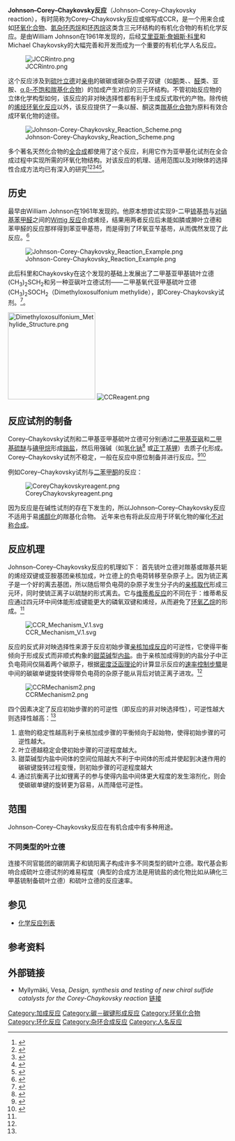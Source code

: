 '''Johnson–Corey–Chaykovsky反应'''（Johnson–Corey–Chaykovsky reaction），有时简称为Corey–Chaykovsky反应或缩写成CCR，是一个用来合成如[[环氧化合物|环氧化合物]]、[[氮丙环|氮杂环丙烷]]和[[环丙烷|环丙烷]]这类含三元环结构的有机化合物的有机化学反应。是由William Johnson在1961年发现的，后经[[艾里亚斯·詹姆斯·科里|艾里亚斯·詹姆斯·科里]]和Michael Chaykovsky的大幅完善和开发而成为一个重要的有机化学人名反应。

[[File:JCCRintro.png|center]]

这个反应涉及到[[硫叶立德|硫叶立德]]对[[亲电|亲电]]的碳碳或碳杂杂原子双键（如[[酮|酮]]类、、[[醛|醛]]类、亚胺、[[α,β-不饱和羰基化合物|α,β-不饱和羰基化合物]]）的加成产生对应的三元环结构。不管初始反应物的立体化学构型如何，该反应的非对映选择性都有利于生成反式取代的产物。除传统的[[烯烃|烯烃]][[环氧化反应|环氧化反应]]以外，该反应提供了一条以醛、酮这类[[羰基化合物|羰基化合物]]为原料有效合成环氧化物的途径。

[[File:Johnson-Corey-Chaykovsky_Reaction_Scheme.png|center]]

多个著名天然化合物的[[全合成|全合成]]都使用了这个反应，利用它作为亚甲基化试剂在全合成过程中实现所需的环氧化物结构。对该反应的机理、适用范围以及对映体的选择性合成方法均已有深入的研究<ref name="Aggrawal2003">{{cite journal|author=Aggarwal, V. K.; Richardson, J.|title=The complexity of catalysis: origins of enantio- and diastereocontrol in sulfur ylide mediated epoxidation reactions|journal=Chemical Communications|year=2003|pages=2644|doi=10.1039/b304625g}}</ref><ref name="Aggrawal2004">{{citation|title=Catalytic, Asymmetric Sulfur Ylide-Mediated Epoxidation of Carbonyl Compounds: Scope, Selectivity, and Applications in Synthesis| author=Aggarwal, V. K.; Winn, C. L.|journal=Accounts of Chemical Research|year=2004|volume=37|pages=611|doi=10.1021/ar030045f}}</ref><ref name="Golobov1987">{{citation | author=Gololobov, Y. G.; Nesmeyanov, A. N.; lysenko, V. P.; Boldeskul, I. E.|title=Twenty-five years of dimethylsulfoxonium ethylide (corey's reagent)|journal=[[四面体_(期刊)|Tetrahedron]]|year=1987|volume=43|pages=2609|doi=10.1016/s0040-4020(01)86869-1}}</ref><ref name="Aggrawal1997">{{citation | author=Li, A.-H.; Dai, L.-X.; Aggarwal, V. K.|title=Asymmetric Ylide Reactions:  Epoxidation, Cyclopropanation, Aziridination, Olefination, and Rearrangement|journal=Chemical Reviews|year=1997|volume=97|pages=2341|doi=10.1021/cr960411r}}</ref><ref name="Aggrawal2007">{{citation|author=McGarrigle, E. M.; Myers, E. L.; Illa, O.; Shaw, M. A.; Riches, S. L.; Aggarwal, V. K.|journal=Chemical Reviews|title=Chalcogenides as Organocatalysts|year=2007|volume=107|issue=12|pages=5841|url=http://pubs.acs.org/doi/abs/10.1021/cr068402y|doi=10.1021/cr068402y|accessdate=2012-08-22|archive-date=2021-07-27|archive-url=https://web.archive.org/web/20210727145832/https://pubs.acs.org/doi/abs/10.1021/cr068402y|dead-url=no}}</ref>。

== 历史 ==
最早由William Johnson在1961年发现的。他原本想尝试实现9-二甲[[锍|锍]]基[[芴|芴]]与[[对硝基苯甲醛|对硝基苯甲醛]]之间的[[Wittig反应|Wittig 反应]]合成烯烃，结果用两者反应后未能如膦或胂叶立德和苯甲醛的反应那样得到苯亚甲基芴，而是得到了环氧亚苄基芴，从而偶然发现了此反应。<ref>{{cite journal|title=The Chemistry of Ylids. VI. Dimethylsulfonium Fluorenylide-A Synthesis of Epoxides|author=A. William Johnson, Robert B. LaCount|journal=[[美国化学会志|J. Am. Chem. Soc.]]|year=1961|volume=83|issue=2|pages=417–423|doi=10.1021/ja01463a040|url=http://pubs.acs.org/doi/abs/10.1021/ja01463a040|access-date=2012-08-22|archive-date=2021-07-27|archive-url=https://web.archive.org/web/20210727145830/https://pubs.acs.org/doi/abs/10.1021/ja01463a040|dead-url=no}}</ref>

[[File:Johnson-Corey-Chaykovsky_Reaction_Example.png|center]]

此后科里和Chaykovsky在这个发现的基础上发展出了二甲基亚甲基锍叶立德(CH<sub>3</sub>)<sub>2</sub>SCH<sub>2</sub>和另一种亚砜叶立德试剂——二甲基氧代亚甲基硫叶立德(CH<sub>3</sub>)<sub>2</sub>SOCH<sub>2</sub>（Dimethyloxosulfonium methylide），即Corey-Chaykovsky试剂。<ref name="Corey">{{cite journal|author=Corey, E.J.; Chaykovsky, M.|title=Dimethyloxosulfonium Methylide ((CH3)2SOCH2) and Dimethylsulfonium Methylide ((CH3)2SCH2). Formation and Application to Organic Synthesis|journal=J. Am. Chem. Soc.|year=1965|volume=87|issue=6|pages=1353–1364|doi=10.1021/ja01084a034|url=http://pubs.acs.org/doi/abs/10.1021/ja01084a034|access-date=2012-08-22|archive-date=2020-09-25|archive-url=https://web.archive.org/web/20200925075051/https://pubs.acs.org/doi/abs/10.1021/ja01084a034|dead-url=no}}</ref>。

[[File:Dimethyloxosulfonium_Methylide_Structure.png|200px]]
[[File:CCReagent.png|center]]

== 反应试剂的制备 ==
Corey–Chaykovsky试剂和二甲基亚甲基硫叶立德可分别通过[[二甲基亚砜|二甲基亚砜]]和[[二甲基硫醚|二甲基硫醚]]与[[碘甲烷|碘甲烷]]形成[[鎓盐|鎓盐]]，然后用强碱（如[[氢化钠|氢化钠]]<ref>{{cite journal|author=Corey, E. J.; Chaykovsky, M.|journal=[[有机合成_(期刊)|Organic Syntheses]]|year=1969|volume=49|pages=78|url=http://www.orgsyn.org/orgsyn/prep.asp?prep=cv5p0755|title=METHYLENECYCLOHEXANE OXIDE|access-date=2009-10-17|archive-url=https://web.archive.org/web/20100331041814/http://www.orgsyn.org/orgsyn/prep.asp?prep=cv5p0755|archive-date=2010-03-31|dead-url=yes}}</ref> 或[[正丁基锂|正丁基锂]]）去质子化形成。Corey–Chaykovsky试剂不稳定，一般在反应中原位制备并进行反应。<ref>{{cite journal|title=Dimethylsulfoxonium Methylide|author=E. J. Corey, Michael Chaykovsky|journal=J. Am. Chem. Soc.|year=1962|volume=84|issue=5|pages=867–868|doi=10.1021/ja00864a040}}</ref><ref>{{cite journal|title=Dimethyloxosulfonium Methylide ((CH<sub>3</sub>)<sub>2</sub>SOCH<sub>2</sub>) and Dimethylsulfonium Methylide ((CH<sub>3</sub>)<sub>2</sub>SCH<sub>2</sub>). Formation and Application to Organic Synthesis|author=E. J. Corey, Michael Chaykovsky|journal=J. Am. Chem. Soc.|year=1965|volume=87|issue=6|pages=1353–1364|doi=10.1021/ja01084a034}}</ref>

例如Corey–Chaykovsky试剂与[[二苯甲酮|二苯甲酮]]的反应：

[[File:CoreyChaykovskyreagent.png|center]]

因为反应是在碱性试剂的存在下发生的，所以Johnson–Corey–Chaykovsky反应不适用于易[[烯醇化|烯醇化]]的羰基化合物。 近年来也有将此反应用于环氧化物的催化[[不对称合成|不对称合成]]。

== 反应机理 ==
Johnson–Corey–Chaykovsky反应的机理如下：
首先锍叶立德对羰基或羰基共轭的烯烃双键或亚胺基团亲核加成，叶立德上的负电荷转移至杂原子上。因为锍正离子是一个好的离去基团，所以随后带负电荷的杂原子发生分子内的[[亲核取代|亲核取代]]形成三元环，同时使锍正离子以硫醚的形式离去。它与[[维蒂希反应|维蒂希反应]]的不同在于：维蒂希反应通过四元环中间体能形成键能更大的磷氧双键和烯烃，从而避免了[[环氧乙烷|环氧乙烷]]的形成。<ref name="Aggrawal2003"/>

[[File:CCR_Mechanism_V.1.svg|center]]

反应的反式非对映选择性来源于反应初始步骤[[亲核加成反应|亲核加成反应]]的可逆性，它使得平衡倾向于形成反式而非顺式构象的[[甜菜碱|甜菜碱]]型[[两性离子|内盐]]。由于亲核加成得到的内盐分子中正负电荷间仅隔着两个碳原子，根据[[密度泛函理论|密度泛函理论]]的计算显示反应的[[速率控制步驟|速率控制步驟]]是中间的碳碳单键旋转使得带负电荷的杂原子能从背后对锍正离子进攻。<ref name="Aggrawal2003"/>

[[File:CCRMechanism2.png|center]]

四个因素决定了反应初始步骤的的可逆性（即反应的非对映选择性），可逆性越大则选择性越高：<ref name="Aggrawal2003"/>
# 底物的稳定性越高利于亲核加成步骤的平衡倾向于起始物，使得初始步骤的可逆性越大。
# 叶立德越稳定会使初始步骤的可逆程度越大。
# 甜菜碱型内盐中间体的空间位阻越大不利于中间体的形成并使起到决速作用的碳碳键旋转过程变慢，则初始步骤的可逆程度越大
# 通过抗衡离子比如锂离子的参与使得内盐中间体更大程度的发生溶剂化，则会使碳碳单键的旋转更为容易，从而降低可逆性。

== 范围 ==
Johnson–Corey–Chaykovsky反应在有机合成中有多种用途。

=== 不同类型的叶立德 ===
连接不同官能团的碳阴离子和锍阳离子构成许多不同类型的硫叶立德。取代基会影响合成硫叶立德试剂的难易程度（典型的合成方法是用锍盐的卤化物比如从碘化三甲基锍制备硫叶立德）和硫叶立德的反应速率。

== 参见 ==
* [[化学反应列表|化学反应列表]]

== 参考资料 ==
{{reflist|2}}

== 外部链接 ==
* Myllymäki, Vesa, ''Design, synthesis and testing of new chiral sulfide catalysts for the Corey-Chaykovsky reaction'' [http://herkules.oulu.fi/isbn9514265718/isbn9514265718.pdf 链接] {{Wayback|url=http://herkules.oulu.fi/isbn9514265718/isbn9514265718.pdf |date=20130319160319 }}

[[Category:加成反应|Category:加成反应]]
[[Category:碳－碳键形成反应|Category:碳－碳键形成反应]]
[[Category:环氧化合物|Category:环氧化合物]]
[[Category:环化反应|Category:环化反应]]
[[Category:杂环合成反应|Category:杂环合成反应]]
[[Category:人名反应|Category:人名反应]]